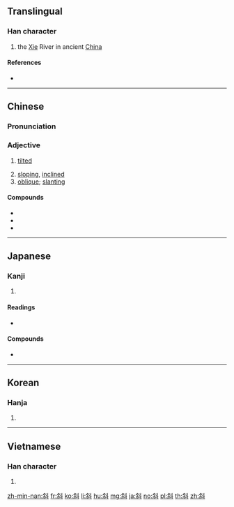 ==Translingual==

===Han character===
{{Han char|rn=68|rad=斗|as=07|sn=11|four=84900|canj=ODYJ|ids=⿰余斗}}

# the [[Xie]] River in ancient [[China]]

====References====
* {{Han ref|kx=0478.150|dkj=13509|dj=0836.180|hdz=32253.090|uh=659C|ud=26012|bh=B1D7|bd=45527}}

----

==Chinese==
{{zh-forms}}

===Pronunciation===
{{zh-pron
|m=xié
|c=ce4
|h=pfs=
|md=
|mn=chhiâ
|w=
|mc=y
|oc=y
|cat=a
}}

===Adjective===
{{zh-adj}}

# [[tilted]]
#: {{zh-x|^比薩.^斜塔|the '''Leaning''' Tower of Pisa}}
# [[sloping]], [[inclined]]
# [[oblique]]; [[slanting]]
#: {{zh-x|斜體|oblique type}}

====Compounds====
* {{zh-l|斜溫層}}
* {{zh-l|斜面}}
* {{zh-l|斜坡}}

----

==Japanese==

===Kanji===
{{ja-kanji|grade=c|rs=斗07}}

# {{defn|lang=ja|sort=斗07}}

====Readings====
* {{ja-readings|goon=[[じゃ]] (ja), [[や]] (ya)|kanon=[[しゃ]] (sha), [[や]] (ya)|kun=[[ななめ]] (naname)}}

====Compounds====
* {{ja-r|斜面|しゃめん}}

----

==Korean==

===Hanja===
{{ko-hanja|hangeul=[[사]], [[야]]|eumhun=|rv=sa, ya|mr=sa, ya|y=sa, ya}}

# {{defn|lang=ko|sort=斗07}}

----

==Vietnamese==

===Han character===
{{vi-readings|rs=斗07|hanviet=tà}}

# {{defn|lang=vi|sort=斗07}}

[[zh-min-nan:斜]]
[[fr:斜]]
[[ko:斜]]
[[li:斜]]
[[hu:斜]]
[[mg:斜]]
[[ja:斜]]
[[no:斜]]
[[pl:斜]]
[[th:斜]]
[[zh:斜]]
